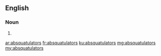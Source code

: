 ==English==

===Noun===
{{head|en|plural}}

# {{plural of|absquatulator|lang=en|nocat=1}}

[[ar:absquatulators]]
[[fr:absquatulators]]
[[ku:absquatulators]]
[[mg:absquatulators]]
[[my:absquatulators]]